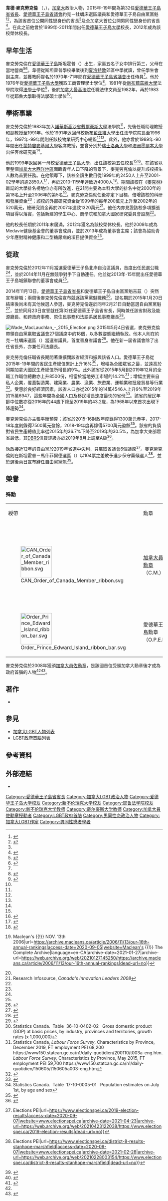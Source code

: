 {{noteTA|G1=地名|G2=Canada
|1=zh-cn:麦克劳克伦; zh-hk:麥洛倫; zh-tw:麥克勞克倫
}}
{{infobox officeholder
|honorific-prefix = [[The_Honourable|The Honourable]]
|name             = 韋德·麥克勞克倫
|original_name    = {{lang|en|Wade MacLauchlan}}
|honorific-suffix = {{post-nominals|country=CAN|CM|OPEI}}
|image            = Wade_MacLauchlan_in_DC_(cropped).jpg

|office           = 第32任[[愛德華王子島省省長|愛德華王子島省省長]]
|term_start       = 2015年2月23日
|term_end         = 2019年5月9日
|predecessor      = {{lang|en|Robert Ghiz}}
|successor        = {{lang|en|Dennis King}}
|lieutenant_governor={{lang|en|Frank Lewis}}<br>{{lang|en|Antoinette Perry}}
|monarch          = [[伊莉莎白二世|伊莉莎白二世]]

|office2          = [[愛德華王子島省議會|愛德華王子島省議會]]議員
|constituency2    = 約克－牡蠣床（{{lang|en|York-Oyster Bed}}）
|term_start2      = 2015年5月4日
|term_end2        = 2019年3月26日
|predecessor2     = {{lang|en|Robert Vessey}}
|successor2       = （選區被廢除）

|office3          = 愛德華王子島自由黨黨魁
|term_start3      = 2015年2月21日
|term_end3        = 2019年5月8日
|predecessor3     = {{lang|en|Robert Ghiz}}
|successor3       = {{lang|en|Robert Mitchell}}（代任）

|birth_date       = {{birth date and age|1954|12|10}}<ref name="CE"/>
|birth_place      = {{flag|Canada}}[[愛德華王子島|愛德華王子島]]斯坦霍普
|alma_mater       = [[愛德華王子島大學|愛德華王子島大學]]<br>[[新不倫瑞克大學|新布藍茲維大學]]<br>[[耶魯大學|耶魯大學]]
|party            = 愛德華王子島自由黨
|partner          = {{lang|en|Duncan McIntosh}}
}}

'''韋德·麥克勞克倫''' {{post-nominals|country=CAN|CM|OPEI}}（{{lang|en|Wade MacLauchlan}}，{{bd|1954年|12月10日||}}），[[加拿大|加拿大]]政治人物，2015年-19年間為第32任[[愛德華王子島省省長|愛德華王子島省省長]]、[[愛德華王子島省議會|愛德華王子島省議會]]約克－牡蠣床選區議員和愛德華王子島自由黨黨魁<ref name=globe>{{cite news|title=PEI Liberals rally behind outsider Wade MacLauchlan to lead party|url=http://www.theglobeandmail.com/news/politics/pei-liberals-rally-behind-outsider-wade-maclauchlan-to-lead-party/article22234747/|accessdate=December 30, 2014|work=Globe and Mail|date=December 29, 2014|archive-date=2020-11-08|archive-url=https://web.archive.org/web/20201108125143/http://www.theglobeandmail.com/news/politics/pei-liberals-rally-behind-outsider-wade-maclauchlan-to-lead-party/article22234747/|dead-url=no}}</ref><ref>{{cite news|title=At 60, Wade MacLauchlan making leap into politics as P.E.I. premier|url=http://www.ctvnews.ca/politics/at-60-wade-maclauchlan-making-leap-into-politics-as-p-e-i-premier-1.2246886|accessdate=February 23, 2015|work=CTV News|date=February 21, 2015|archive-date=2018-08-15|archive-url=https://web.archive.org/web/20180815164230/https://www.ctvnews.ca/politics/at-60-wade-maclauchlan-making-leap-into-politics-as-p-e-i-premier-1.2246886|dead-url=no}}</ref>，為該省首位公開同性戀身份的省長<ref name="CE"/>及全加拿大首位公開男同性戀身份的省長<ref name=":2">{{Cite web|last=Wherry|first=Aaron|date=February 25, 2015|title=Prince Edward Island wins a premier with ambition and experience to spare|url=https://www.macleans.ca/news/canada/pei-premier/|archive-url=https://web.archive.org/web/20180831210208/https://www.macleans.ca/news/canada/pei-premier/|archive-date=2018-08-31|access-date=2020-09-07|website=Maclean's|dead-url=no}}</ref>。在此之前他曾於1999年-2011年間出任[[愛德華王子島大學|愛德華王子島大學]]校長，2012年成為該校榮休校長。

==早年生活==
麥克勞克倫在[[愛德華王子島|愛德華王子島]]斯坦霍普（{{lang|en|Stanhope}}）出生，家裏五名子女中排行第三，父母在當地營商<ref>{{Cite web|last=Mackay|first=Mary|date=|title=Here's to Dad|url=https://www.theguardian.pe.ca/lifestyles/heres-to-dad-108577/|archive-url=|archive-date=|access-date=2020-09-06|website=www.theguardian.pe.ca}}</ref><ref name="CE">{{Cite web |first=Katrine |last=Raymond |date=2019-04-24 |title=Wade MacLauchlan |url=https://www.thecanadianencyclopedia.ca/en/article/wade-maclauchlan |archive-url=https://web.archive.org/web/20210126225507/https://www.thecanadianencyclopedia.ca/en/article/wade-maclauchlan |archive-date=2021-01-26 |access-date=2020-11-02 |publisher=The Canadian Encyclopedia |dead-url=no }}</ref>。韋德從斯坦霍普學校畢業後到[[夏洛特敦|夏洛特敦]]郊區中學就讀，曾任學生會副主席，並獲教師提名於1970年-71年間在[[愛德華王子島省議會|愛德華王子島省議會]]出任侍員<ref name="CE"/>。他於1976年從[[愛德華王子島大學|愛德華王子島大學]]獲取工商管理學士學位<ref>{{Cite web|date=2003|title=President's Message |url=http://welcome.upei.ca/Winter2003Magazine.pdf |archive-url= |archive-date= |access-date=2020-11-02 |publisher=''UPEI Magazine''}}</ref>，1981年從[[新不倫瑞克大學|新布藍茲維大學]]法學院取得[[法學士|法學士]]學位<ref name="UNB">{{Cite web |date=2018-04-23 |title=UNB celebrates 125th anniversary of Faculty of Law with successful gala dinner |url=https://blogs.unb.ca/newsroom/2018/04/unb-celebrates-125th-anniversary-of-faculty-of-law-with-successful-gala-dinner.php |archive-url=https://web.archive.org/web/20210526050426/https://blogs.unb.ca/newsroom/2018/04/unb-celebrates-125th-anniversary-of-faculty-of-law-with-successful-gala-dinner.php |archive-date=2021-05-26 |access-date=2020-11-02 |publisher=[[新不倫瑞克大學|新布藍茲維大學]] |dead-url=no }}</ref>，後於[[加拿大最高法院|加拿大最高法院]]任職法律文員至1982年，再於1983年從[[耶魯大學|耶魯大學]]取得[[法學碩士|法學碩士]]學位<ref name="CE"/>。

==學術事業==
麥克勞克倫於1983年加入[[諾華士高沙|諾華斯高沙省]][[戴爾豪斯大學|戴爾豪斯大學]]法學院<ref name="CE"/>，先後任職助理教授和副教授至1991年。他於1991年返回母校[[新不倫瑞克大學|新布藍茲維大學]]出任法學院院長至1996年，1997年-99年間則任該校物業研究中心總監<ref name="CE"/><ref name="UNB"/>。此外，他亦曾於1989年-90年間出任[[蒙特婁|蒙特婁]][[麥基爾大學|麥基爾大學]]客席教授，並曾分別於[[瑞士|瑞士]][[洛桑大學|洛桑大學]]和[[澳洲|澳洲]][[墨爾本大學|墨爾本大學]]出任客席研究員<ref name="CE"/>。

他於1999年返回另一母校[[愛德華王子島大學|愛德華王子島大學]]，出任該校第五任校長<ref name="CE"/><ref name=":0">{{Cite web|last=|first=|date=Summer 1999|title=Celebrating a coming of age |url=http://vre2.upei.ca/upeimag/fedora/repository/upeimag:199909-au/-/UPEI%20Magazine%20-%20Summer%201999|archive-url=|archive-date=|access-date=|publisher=''UPEI Magazine''}}</ref>。在該省以至整個[[加拿大大西洋省份|加拿大大西洋地區]]面臨青年人口下降的背景下，麥克勞克倫以提升該校招生人數為首要任務。在他領導下，該校全讀生數目從1999年的2450人上升至2001-02學年的逾2850人<ref>{{Cite web|last=|first=|date=October 15, 2001|title=Association of Atlantic Universities, 2001-2002 Preliminary Survey of Enrolments|url=https://www.atlanticuniversities.ca/sites/default/files/documents/AAUFactsFiguresEnrolments/fulltime.0102.pdf|archive-url=https://web.archive.org/web/20220124175043/https://www.atlanticuniversities.ca/sites/default/files/documents/AAUFactsFiguresEnrolments/fulltime.0102.pdf|archive-date=2022-01-24|access-date=|website=|dead-url=no}}</ref>，再於2010-11學年達致近4000人<ref name=":1">{{Cite web|last=|first=|date=October 14, 2010|title=ASSOCIATION OF ATLANTIC UNIVERSITIES 2010-2011 PRELIMINARY SURVEY OF ENROLMENTS|url=https://www.atlanticuniversities.ca/sites/default/files/documents/AAUFactsFiguresEnrolments/PreliminaryEnrolments%20Full%20Time%2010-11.pdf|archive-url=https://web.archive.org/web/20220124160930/https://www.atlanticuniversities.ca/sites/default/files/documents/AAUFactsFiguresEnrolments/PreliminaryEnrolments%20Full%20Time%2010-11.pdf|archive-date=2022-01-24|access-date=|website=|dead-url=no}}</ref>。期間該校在《[[麥克林|麥克林]]》雜誌的大學排名榜地位亦有所改進，在21間主要為本科大學的排名中從2000年的第18名上升至2006年的第5名<ref>{{Cite web|last=DWYER|first=MARY|title=OUR 16TH ANNUAL RANKINGS {{!}} Maclean's {{!}} NOV. 13th 2006|url=https://archive.macleans.ca/article/2006/11/13/our-16th-annual-rankings|access-date=2020-09-05|website=Maclean's {{!}} The Complete Archive|language=en-CA|archive-date=2021-01-27|archive-url=https://web.archive.org/web/20210127145250/https://archive.macleans.ca/article/2006/11/13/our-16th-annual-rankings|dead-url=no}}</ref>。麥克勞克倫就任後亦定下目標，倍增該校的科研和發展資金<ref name=":0" />；該校的外部研究資金從1999年的每年200萬元上升至2002年的520萬元，總研究資金再於2007年達致1320萬元<ref>Research Infosource, ''Canada's Innovation Leaders 2008''</ref>。他任内亦見證該校多項擴張項目得以落實，包括新建的學生中心、商學院和加拿大國家研究委員會設施<ref name="CE"/>。

他的校長任期於2011年末屆滿，2012年獲名為該校榮休校長。他於2009年成為Medavie健康基金會的董事會成員，並於2013年成為董事會主席；該會為協助青少年應對精神健康和二型糖尿病的項目提供資金<ref name="CE"/>。

==從政==
麥克勞克倫於2012年11月當選愛德華王子島北岸自治區議員，首度出任民選公職<ref name="CE"/>，並於2014年11月在無競爭對手下自動連任。他並從2013年-15年間出任愛德華王子島城鎮聯會的董事會成員<ref name="CE"/>。

2014年11月13日，[[愛德華王子島省省長|愛德華王子島省省長]]和愛德華王子島自由黨黨魁吉茲（{{lang|en|Robert Ghiz}}）突然宣布辭職；兩周後麥克勞克倫宣布競逐該黨黨魁職務<ref>{{Cite news|last=|first=|date=November 28, 2014|title=Wade MacLauchlan announces P.E.I. Liberal leadership bid|work=CBC News|url=https://www.cbc.ca/news/canada/prince-edward-island/wade-maclauchlan-announces-p-e-i-liberal-leadership-bid-1.2853405|access-date=|archive-date=2016-04-02|archive-url=https://web.archive.org/web/20160402014858/http://www.cbc.ca/news/canada/prince-edward-island/wade-maclauchlan-announces-p-e-i-liberal-leadership-bid-1.2853405|dead-url=no}}</ref>。提名期於2015年1月20日結束後尚未有其他候選人參選，麥克勞克倫遂於同年2月21日自動當選自由黨黨魁<ref>{{Cite news|last=|first=|date=February 21, 2015|title=Wade MacLauchlan confirmed as P.E.I. Liberal leader|work=CBC News|url=https://www.cbc.ca/news/canada/prince-edward-island/wade-maclauchlan-confirmed-as-p-e-i-liberal-leader-1.2966188|access-date=|archive-date=2020-11-15|archive-url=https://web.archive.org/web/20201115011024/https://www.cbc.ca/news/canada/prince-edward-island/wade-maclauchlan-confirmed-as-p-e-i-liberal-leader-1.2966188|dead-url=no}}</ref>，並於同月23日宣誓就任第32任愛德華王子島省省長，同時兼任該省財政及能源廳長、和跨政府事務、原住民事務和法語系居民事務廳長<ref>{{Cite web|date=2015-02-23|title=Wade MacLauchlan takes over as P.E.I. premier, replacing Robert Ghiz|url=https://atlantic.ctvnews.ca/wade-maclauchlan-takes-over-as-p-e-i-premier-replacing-robert-ghiz-1.2248785?cache=yesclipId104062%3FclipId%3D64268|access-date=2020-09-06|website=Atlantic|language=en}}</ref>。

[[File:Wade_MacLauchlan_-_2015_Election.png|thumb]]
2015年5月4日省選，麥克勞克倫帶領自由黨贏取[[愛德華王子島省議會|省議會]]27個議席中的18個，以多數姿態繼續執政。他本人則在約克－牡蠣床選區（{{lang|en|York-Oyster Bed}}）當選省議員，首度晉身省議會<ref>{{Cite web|last=Bissett|first=Kevin|date=2015-05-04|title=Liberals win P.E.I. election, but Tories gain and Greens make history|url=https://atlantic.ctvnews.ca/liberals-win-p-e-i-election-but-tories-gain-and-greens-make-history-1.2357211|archive-url=https://web.archive.org/web/20181104071225/https://atlantic.ctvnews.ca/liberals-win-p-e-i-election-but-tories-gain-and-greens-make-history-1.2357211|archive-date=2018-11-04|access-date=2020-09-06|website=CTV Atlantic|language=en|dead-url=no}}</ref>。他在新一屆省議會除了出任省長外，亦兼任司法廳長。

麥克勞克倫任職省長期間著重擴闊該省經濟和振興該省人口。愛德華王子島從2015年-19年間的省民生產總值累計上升16%<ref>Statistics Canada.  Table  36-10-0402-02   Gross domestic product (GDP) at basic prices, by industry, provinces and territories, growth rates (x 1,000,000)</ref>，增幅為全國眾省之最，並遠高於同期加拿大國民生產總值所增長的9%。此外該省從2015年5月到2019年12月的全職工作職位總數亦上升8500份，相當於當地勞工市場的14.2%<ref>Statistics Canada, ''Labour Force Survey'', Characteristics by Province, December 2019, FT employment PEI 68,200 <nowiki>https://www150.statcan.gc.ca/n1/daily-quotidien/200110/t003a-eng.htm</nowiki>. ''Labour Force Survey,'' Characteristics by Province, May 2015, FT employment PEI 59,700 <nowiki>https://www150.statcan.gc.ca/n1/daily-quotidien/150605/t150605a003-eng.htm</nowiki></ref>；增幅主要來自私人企業，覆蓋製造業、建築業、農業、漁業、旅遊業、運輸業和批發貿易等行業<ref>{{Cite web|last=|first=|date=2018-05-02|title=Gross Domestic Product (GDP) by Industry|url=https://www.princeedwardisland.ca/en/information/finance/gross-domestic-product-gdp-industry|archive-url=https://web.archive.org/web/20210124151808/https://www.princeedwardisland.ca/en/information/finance/gross-domestic-product-gdp-industry|archive-date=2021-01-24|access-date=2020-09-06|website=www.princeedwardisland.ca|dead-url=no}}</ref>。受惠於良好經濟因素，該省人口亦從2015年的14萬4546人上升9%至2019年的15萬6947，這些年間為全國人口及移民增長速度最快的省份<ref>{{Cite web|last=|first=|date=2019|title=PRINCE EDWARD ISLAND POPULATION REPORT|url=https://www.princeedwardisland.ca/sites/default/files/publications/pt_pop_rep_0.pdf|archive-url=https://web.archive.org/web/20210310002555/https://www.princeedwardisland.ca/sites/default/files/publications/pt_pop_rep_0.pdf|archive-date=2021-03-10|access-date=|website=|dead-url=no}}</ref>。該省的居民年齡中位數亦從2016年的44歲下降至2019年的43.2歲，為1968年以來首次出現下降趨勢<ref>Statistics Canada.  Table  17-10-0005-01   Population estimates on July 1st, by age and sex</ref>。

麥克勞克倫亦主張平衡預算；該省於2015-16財政年度錄得1300萬元赤字，2017-18年度則錄得7500萬元盈餘，2018-19年度再錄得5700萬元盈餘<ref>{{Cite web|last=|first=|date=2019-10-31|title=Public Accounts Volume I 2019|url=https://www.princeedwardisland.ca/en/publication/public-accounts-volume-i-2019|archive-url=https://web.archive.org/web/20210125105358/https://www.princeedwardisland.ca/en/publication/public-accounts-volume-i-2019|archive-date=2021-01-25|access-date=2020-09-06|website=www.princeedwardisland.ca|dead-url=no}}</ref>。該省的負債對省民生產總值比率從2015年的36.7%下降至2019年的30.5%，為加拿大東部眾省最低，其[[DBRS|DBRS]]信貸評級亦於2019年8月上調至A級<ref>{{Cite web|last=|first=|date=August 19, 2019|title=P.E.I. credit rating increased to A for the first time since 2000|url=https://www.theguardian.pe.ca/news/local/pei-bond-rating-upgraded-to-a-for-first-time-since-2000-342872/|archive-url=https://web.archive.org/web/20190822213200/https://www.theguardian.pe.ca/news/local/pei-bond-rating-upgraded-to-a-for-first-time-since-2000-342872/|archive-date=2019-08-22|access-date=2020-09-06|website=www.theguardian.pe.ca|dead-url=no}}</ref>。

執政接近12年的自由黨於2019年省選中失利，只贏取省議會6個議席<ref>{{Cite web|title=2019 Election Results {{!}} Elections PEI|url=https://www.electionspei.ca/2019-election-results|access-date=2020-09-07|website=www.electionspei.ca|archive-date=2021-04-23|archive-url=https://web.archive.org/web/20210423122038/https://www.electionspei.ca/2019-election-results|dead-url=no}}</ref>。麥克勞克倫則在斯坦霍普－馬什菲爾德選區（{{lang|en|Stanhope-Marshfield}}）以104票之差敗予進步保守黨候選人<ref>{{Cite web|title=District 8 Results: Stanhope-Marshfield {{!}} Elections PEI|url=https://www.electionspei.ca/district-8-results-stanhope-marshfield|access-date=2020-09-07|website=www.electionspei.ca|archive-date=2021-02-28|archive-url=https://web.archive.org/web/20210228003154/https://www.electionspei.ca/district-8-results-stanhope-marshfield|dead-url=no}}</ref>，並於選後兩日宣布辭任自由黨黨魁<ref>{{Cite web|title=Wade MacLauchlan to step down as P.E.I. Liberal leader after third-place finish|url=https://globalnews.ca/news/5207774/wade-maclauchlan-to-step-down/|access-date=2020-09-06|website=Global News|language=en-CA|archive-date=2020-11-03|archive-url=https://web.archive.org/web/20201103122501/https://globalnews.ca/news/5207774/wade-maclauchlan-to-step-down/|dead-url=no}}</ref>。

==榮譽==
===殊勳===

{| class="wikitable"
|- style="background:silver;" align="center"
|綬帶 || 勳章 || 注釋
|-
|[[File:CAN_Order_of_Canada_Member_ribbon.svg|100px]] || [[加拿大勳章|加拿大員佐勳章]]（C.M.） || 
* 2008年4月10日頒發
* 2009年11月5日敘任<ref name="CM">{{cite web|url=https://www.gg.ca/en/honours/recipients/146-348|title=The Honourable H. Wade MacLauchlan|publisher=[[加拿大總督|加拿大總督府]]|accessdate=2020-11-02}}</ref>
|-
|[[File:Order_Prince_Edward_Island_ribbon_bar.svg|100px]] || 愛德華王子島勳章（O.P.E.I.） || 
* 2014年頒發<ref>{{cite web | url=https://www.assembly.pe.ca/about/order-of-prince-edward-island/members-of-the-order-of-pei/previous-years-recipients-of-the-medal-of-merit/2014-recipients-of-the-medal-of-merit | publisher=[[愛德華王子島省議會|愛德華王子島省議會]] | title=2014 Recipients of the Medal of Merit | accessdate=2020-11-02 | archive-date=2021-01-25 | archive-url=https://web.archive.org/web/20210125021231/https://www.assembly.pe.ca/about/order-of-prince-edward-island/members-of-the-order-of-pei/previous-years-recipients-of-the-medal-of-merit/2014-recipients-of-the-medal-of-merit | dead-url=no }}</ref>
|}

麥克勞克倫於2008年獲頒[[加拿大勳章|加拿大員佐勳章]]，是該國首位受頒加拿大勳章後才成為政府首腦的人物<ref name=":2" /><ref name="profile">{{cite news|author=Rainnie, Bruce|date=February 21, 2015|title=Wade MacLauchlan: P.E.I.'s next Premier|work=CBC News|url=https://www.cbc.ca/news/canada/prince-edward-island/wade-maclauchlan-p-e-i-s-next-premier-1.2964990|accessdate=July 21, 2019|archive-date=2015-02-24|archive-url=https://web.archive.org/web/20150224012914/http://www.cbc.ca/news/canada/prince-edward-island/wade-maclauchlan-p-e-i-s-next-premier-1.2964990|dead-url=no}}</ref>。

==著作==
*{{Cite book|last=MacLauchlan|first=Wade|title=Alex B. Campbell: the Prince Edward Island premier who rocked the cradle|year= 2014|publisher=Robertson Library, University of Prince Edward Island|location= Charlottetown|isbn= 9780919013834}}

==參見==
*[[加拿大LGBT人物列表|加拿大LGBT人物列表]]
*[[LGBT政府首腦列表|LGBT政府首腦列表]]

==參考資料==
{{reflist}}

==外部連結==
*{{commonscat-inline|Wade MacLauchlan}}

{{DEFAULTSORT:MacLauchlan, Wade}}
[[Category:愛德華王子島省省長|Category:愛德華王子島省省長]]
[[Category:加拿大LGBT政治人物|Category:加拿大LGBT政治人物]]
[[Category:爱德华王子岛大学校友|Category:爱德华王子岛大学校友]]
[[Category:新不伦瑞克大学校友|Category:新不伦瑞克大学校友]]
[[Category:耶鲁法学院校友|Category:耶鲁法学院校友]]
[[Category:新不伦瑞克大学教师|Category:新不伦瑞克大学教师]]
[[Category:戴尔豪斯大学教师|Category:戴尔豪斯大学教师]]
[[Category:加拿大員佐勳章授勳者|Category:加拿大員佐勳章授勳者]]
[[Category:LGBT政府首脑|Category:LGBT政府首脑]]
[[Category:男同性恋政治人物|Category:男同性恋政治人物]]
[[Category:加拿大LGBT作家|Category:加拿大LGBT作家]]
[[Category:男同性戀者學者|Category:男同性戀者學者]]